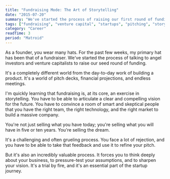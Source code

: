 ```yaml
---
title: "Fundraising Mode: The Art of Storytelling"
date: "2015-07-20"
summary: "We've started the process of raising our first round of funding for Matroid. It's a new and challenging experience that is less about code and more about storytelling. You're not just selling a product; you're selling a vision."
tags: ["fundraising", "venture capital", "startups", "pitching", "storytelling"]
category: "Career"
readTime: 3
period: "Matroid"
---
```


As a founder, you wear many hats. For the past few weeks, my primary hat has been that of a fundraiser. We've started the process of talking to angel investors and venture capitalists to raise our seed round of funding.

It's a completely different world from the day-to-day work of building a product. It's a world of pitch decks, financial projections, and endless meetings.

I'm quickly learning that fundraising is, at its core, an exercise in storytelling. You have to be able to articulate a clear and compelling vision for the future. You have to convince a room of smart and skeptical people that you have the right team, the right technology, and the right market to build a massive company.

You're not just selling what you have today; you're selling what you will have in five or ten years. You're selling the dream.

It's a challenging and often grueling process. You face a lot of rejection, and you have to be able to take that feedback and use it to refine your pitch.

But it's also an incredibly valuable process. It forces you to think deeply about your business, to pressure-test your assumptions, and to sharpen your vision. It's a trial by fire, and it's an essential part of the startup journey.
